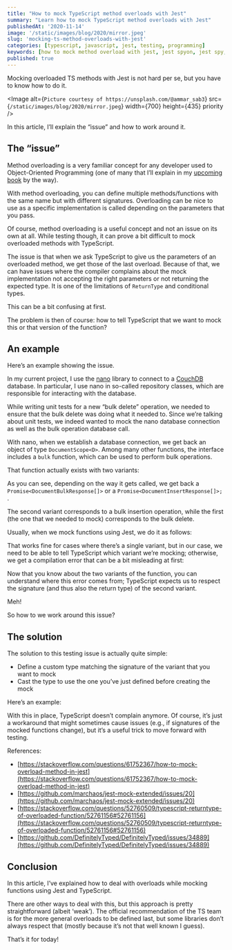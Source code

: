 ```yaml
---
title: "How to mock TypeScript method overloads with Jest"
summary: "Learn how to mock TypeScript method overloads with Jest"
publishedAt: '2020-11-14'
image: '/static/images/blog/2020/mirror.jpeg'
slug: 'mocking-ts-method-overloads-with-jest'
categories: [typescript, javascript, jest, testing, programming]
keywords: [how to mock method overload with jest, jest spyon, jest spy, jest mock, typescript, javascript, jest]
published: true
---
```


Mocking overloaded TS methods with Jest is not hard per se, but you have to know how to do it.

<Image
  alt={`Picture courtesy of https://unsplash.com/@ammar_sab3`}
  src={`/static/images/blog/2020/mirror.jpeg`}
  width={700}
  height={435}
  priority
/>

In this article, I’ll explain the “issue” and how to work around it.

## The “issue”

Method overloading is a very familiar concept for any developer used to Object-Oriented Programming (one of many that I’ll explain in my [upcoming book](http://dev-concepts.dev/) by the way).

With method overloading, you can define multiple methods/functions with the same name but with different signatures. Overloading can be nice to use as a specific implementation is called depending on the parameters that you pass.

Of course, method overloading is a useful concept and not an issue on its own at all. While testing though, it can prove a bit difficult to mock overloaded methods with TypeScript.

The issue is that when we ask TypeScript to give us the parameters of an overloaded method, we get those of the last overload. Because of that, we can have issues where the compiler complains about the mock implementation not accepting the right parameters or not returning the expected type. It is one of the limitations of `ReturnType` and conditional types.

This can be a bit confusing at first.

The problem is then of course: how to tell TypeScript that we want to mock this or that version of the function?

## An example

Here’s an example showing the issue.

In my current project, I use the [nano](https://www.npmjs.com/package/nano) library to connect to a [CouchDB](https://couchdb.apache.org/) database. In particular, I use nano in so-called repository classes, which are responsible for interacting with the database.

While writing unit tests for a new “bulk delete” operation, we needed to ensure that the bulk delete was doing what it needed to. Since we’re talking about unit tests, we indeed wanted to mock the nano database connection as well as the bulk operation database call.

With nano, when we establish a database connection, we get back an object of type `DocumentScope<D>`. Among many other functions, the interface includes a `bulk` function, which can be used to perform bulk operations.

That function actually exists with two variants:

<Gist gistLink="dsebastien/1a81a2456bb131dec3729f5be525abc2" />

As you can see, depending on the way it gets called, we get back a `Promise<DocumentBulkResponse[]>` or a `Promise<DocumentInsertResponse[]>;` .

The second variant corresponds to a bulk insertion operation, while the first (the one that we needed to mock) corresponds to the bulk delete.

Usually, when we mock functions using Jest, we do it as follows:

<Gist gistLink="dsebastien/2ce8e9ba749e4980dc41a988a10ea889" />

That works fine for cases where there’s a single variant, but in our case, we need to be able to tell TypeScript which variant we’re mocking; otherwise, we get a compilation error that can be a bit misleading at first:

<Gist gistLink="dsebastien/3cd65a1b729d4619dc931a2acad64a5b" />

Now that you know about the two variants of the function, you can understand where this error comes from; TypeScript expects us to respect the signature (and thus also the return type) of the second variant.

Meh!

So how to we work around this issue?

## The solution

The solution to this testing issue is actually quite simple:

* Define a custom type matching the signature of the variant that you want to mock
* Cast the type to use the one you’ve just defined before creating the mock

Here’s an example:

<Gist gistLink="dsebastien/2560ac9f8899b6d85488a33ac844ea43" />

With this in place, TypeScript doesn’t complain anymore. Of course, it’s just a workaround that might sometimes cause issues (e.g., if signatures of the mocked functions change), but it’s a useful trick to move forward with testing.

References:

* [https://stackoverflow.com/questions/61752367/how-to-mock-overload-method-in-jest](https://stackoverflow.com/questions/61752367/how-to-mock-overload-method-in-jest)
* [https://github.com/marchaos/jest-mock-extended/issues/20](https://github.com/marchaos/jest-mock-extended/issues/20)
* [https://stackoverflow.com/questions/52760509/typescript-returntype-of-overloaded-function/52761156#52761156](https://stackoverflow.com/questions/52760509/typescript-returntype-of-overloaded-function/52761156#52761156)
* [https://github.com/DefinitelyTyped/DefinitelyTyped/issues/34889](https://github.com/DefinitelyTyped/DefinitelyTyped/issues/34889)

## Conclusion

In this article, I’ve explained how to deal with overloads while mocking functions using Jest and TypeScript.

There are other ways to deal with this, but this approach is pretty straightforward (albeit ‘weak’). The official recommendation of the TS team is for the more general overloads to be defined last, but some libraries don’t always respect that (mostly because it’s not that well known I guess).

That’s it for today!

<BlogPostSignature />
